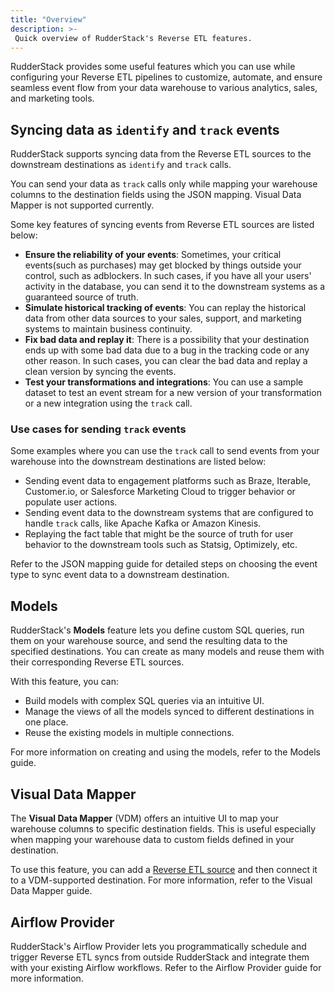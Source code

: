 ```yaml
---
title: "Overview"
description: >- 
 Quick overview of RudderStack's Reverse ETL features.
---
```


RudderStack provides some useful features which you can use while configuring your Reverse ETL pipelines to customize, automate, and ensure seamless event flow from your data warehouse to various analytics, sales, and marketing tools.

## Syncing data as `identify` and `track` events

RudderStack supports syncing data from the Reverse ETL sources to the downstream destinations as <Link to="/event-spec/standard-events/identify/">`identify`</Link> and <Link to="/event-spec/standard-events/track/">`track`</Link> calls.

<div class="warningBlock">
You can send your data as <code class="inline-code">track</code> calls only while mapping your warehouse columns to the destination fields using the <Link to="">JSON mapping</Link>. <Link to="/sources/reverse-etl/features/visual-data-mapper/">Visual Data Mapper</Link> is not supported currently.
</div>

Some key features of syncing events from Reverse ETL sources are listed below:

- **Ensure the reliability of your events**: Sometimes, your critical events(such as purchases) may get blocked by things outside your control, such as adblockers. In such cases, if you have all your users' activity in the database, you can send it to the downstream systems as a guaranteed source of truth.
- **Simulate historical tracking of events**: You can replay the historical data from other data sources to your sales, support, and marketing systems to maintain business continuity.
- **Fix bad data and replay it**: There is a possibility that your destination ends up with some bad data due to a bug in the tracking code or any other reason.
In such cases, you can clear the bad data and replay a clean version by syncing the events.
- **Test your transformations and integrations**: You can use a sample dataset to test an event stream for a new version of your transformation or a new integration using the `track` call. 

### Use cases for sending `track` events

Some examples where you can use the `track` call to send events from your warehouse into the downstream destinations are listed below:

- Sending event data to engagement platforms such as Braze, Iterable, Customer.io, or Salesforce Marketing Cloud to trigger behavior or populate user actions.
- Sending event data to the downstream systems that are configured to handle `track` calls, like Apache Kafka or Amazon Kinesis.
- Replaying the fact table that might be the source of truth for user behavior to the downstream tools such as Statsig, Optimizely, etc.

Refer to the <Link to="">JSON mapping</Link> guide for detailed steps on choosing the event type to sync event data to a downstream destination.

## Models

RudderStack's **Models** feature lets you define custom SQL queries, run them on your warehouse source, and send the resulting data to the specified destinations. You can create as many models and reuse them with their corresponding Reverse ETL sources.

With this feature, you can:

* Build models with complex SQL queries via an intuitive UI.
* Manage the views of all the models synced to different destinations in one place.
* Reuse the existing models in multiple connections.

For more information on creating and using the models, refer to the <Link to="/sources/reverse-etl/common-settings/models/">Models</Link> guide.

## Visual Data Mapper

The **Visual Data Mapper** (VDM) offers an intuitive UI to map your warehouse columns to specific destination fields. This is useful especially when mapping your warehouse data to custom fields defined in your destination.

<div class="successBlock">
To use this feature, you can add a <a href="https://rudderstack.com/docs/sources/reverse-etl/">Reverse ETL source</a> and then connect it to a <Link to="">VDM-supported destination</Link>. For more information, refer to the <Link to="/sources/reverse-etl/common-settings/visual-data-mapper/">Visual Data Mapper</Link> guide.
</div>


## Airflow Provider

RudderStack's Airflow Provider lets you programmatically schedule and trigger Reverse ETL syncs from outside RudderStack and integrate them with your existing Airflow workflows. Refer to the <Link to="/sources/reverse-etl/features/airflow-provider/">Airflow Provider</Link> guide for more information. 